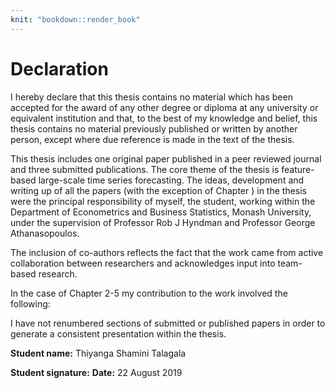 ```yaml
---
knit: "bookdown::render_book"
---
```


# Declaration {-}


I hereby declare that this thesis contains no material which has been accepted for the award of any other degree or diploma at any university or equivalent institution and that, to the best of my knowledge and belief, this thesis contains no material previously published or written by another person, except where due reference is made in the text of the thesis. 

This thesis includes one original paper published in a peer reviewed journal and three submitted publications. The core theme of the thesis is feature-based large-scale time series forecasting. The ideas, development and writing up of all the papers (with the exception of Chapter \ref{ch:paper4}) in the thesis were the principal responsibility of myself, the student, working within the Department of Econometrics and Business Statistics, Monash University, under the supervision of Professor Rob J Hyndman and Professor George Athanasopoulos.
	
The inclusion of co-authors reflects the fact that the work came from active collaboration between researchers and acknowledges input into team-based research. 

In the case of Chapter 2-5 my contribution to the work involved the following:


\begin{table}
\centering\footnotesize\tabcolsep=0.12cm
\begin{tabular}{|p{1cm}|p{2cm}|p{1.5cm}|p{3.5cm}|p{3.5cm}|p{1.5cm}|}
\hline
\rowcolor[gray]{.1}  \textbf{\color{white}Thesis Chapter}  & \textbf{\color{white}Publication Title}  & \textbf{\color{white}Status (published, in press, accepted or returned for revision)}  &  \textbf{\color{white}Nature and} \color{white}{\%} \textbf{\color{white}of student contribution} & \textbf{\color{white}Co-author name(s) Nature and} \color{white}{\%} \textbf{\color{white}of Co-author’s contribution} &  \textbf{\color{white}Co-author(s), Monash student Y/N} \\ \hline
2 & Meta-learning how to forecast time series  & returned for revision  & Formulating the approach, construction of research design, implementation, data analysis and interpretation, software development, writing the first draft (80\%)   & 1) Rob J Hyndman, input into manuscript (10\%) \newline 2) George Athanasopoulos, input into manuscript (10\%)  & \multicolumn{1}{c|}{N}   \\
\hline
3 & Peeking inside FFORMS: Feature-based forecast model selection  & ready for submission  & Formulating the approach, construction of research design, implementation, data analysis and interpretation, software development, writing the first draft (90\%)   & 1) Rob J Hyndman, input into manuscript (5\%) \newline 2) George Athanasopoulos, input into manuscript (5\%)  & \multicolumn{1}{c|}{N}   \\
\hline
4 & FFORMA: Feature-based forecast model averaging & published  & Formulating the approach, construction of research design, initiate writing the first draft (6\%)   & 1) Pablo Montero-Manso, input into manuscript (80\%) \newline 2) George Athanasopoulos, input into manuscript (7\%) \newline 3) Rob J Hyndman, input into manuscript (7\%)   & \multicolumn{1}{c|}{N}    \\
\hline
5 & FFORMPP: Feature-based forecast model performance prediction & submitted  & Formulating the approach, construction of research design, implementation, data analysis and interpretation, software development, writing the first draft (80\%)   & 1) Feng Li, input into manuscript (10\%)  \newline 2) Yanfei Kang, input into manuscript (10\%)   & \multicolumn{1}{c|}{N}   \\
\hline
\end{tabular}
\end{table}

\newpage

I have not renumbered sections of submitted or published papers in order to generate a consistent presentation within the thesis.

**Student name:** Thiyanga Shamini Talagala
\vspace{-0.15cm}

**Student signature:**\includegraphics[width=0.15\textwidth]{img0000.png} \hspace{5cm}**Date:** 22 August 2019


